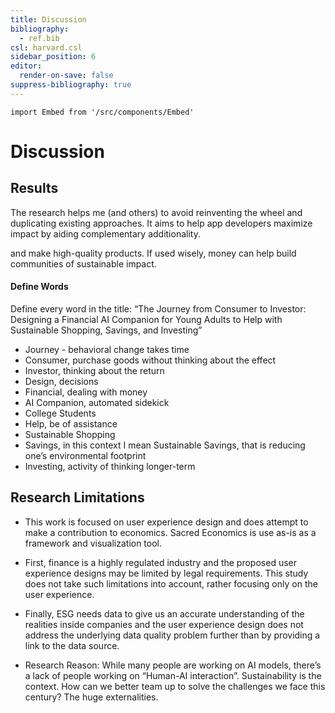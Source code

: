 ```yaml
---
title: Discussion
bibliography:
  - ref.bib
csl: harvard.csl
sidebar_position: 6
editor:
  render-on-save: false
suppress-bibliography: true
---
```





````mdx-code-block
import Embed from '/src/components/Embed'
````

# Discussion

## Results

The research helps me (and others) to avoid reinventing the wheel and
duplicating existing approaches. It aims to help app developers maximize
impact by aiding complementary additionality.

and make high-quality products. If used wisely, money can help build
communities of sustainable impact.

#### Define Words

Define every word in the title: “The Journey from Consumer to Investor:
Designing a Financial AI Companion for Young Adults to Help with
Sustainable Shopping, Savings, and Investing”

-   Journey - behavioral change takes time
-   Consumer, purchase goods without thinking about the effect
-   Investor, thinking about the return
-   Design, decisions
-   Financial, dealing with money
-   AI Companion, automated sidekick
-   College Students
-   Help, be of assistance
-   Sustainable Shopping
-   Savings, in this context I mean Sustainable Savings, that is
    reducing one’s environmental footprint
-   Investing, activity of thinking longer-term

## Research Limitations

-   This work is focused on user experience design and does attempt to
    make a contribution to economics. Sacred Economics is use as-is as a
    framework and visualization tool.

-   First, finance is a highly regulated industry and the proposed user
    experience designs may be limited by legal requirements. This study
    does not take such limitations into account, rather focusing only on
    the user experience.

-   Finally, ESG needs data to give us an accurate understanding of the
    realities inside companies and the user experience design does not
    address the underlying data quality problem further than by
    providing a link to the data source.

-   Research Reason: While many people are working on AI models, there’s
    a lack of people working on “Human-AI interaction”. Sustainability
    is the context. How can we better team up to solve the challenges we
    face this century? The huge externalities.
